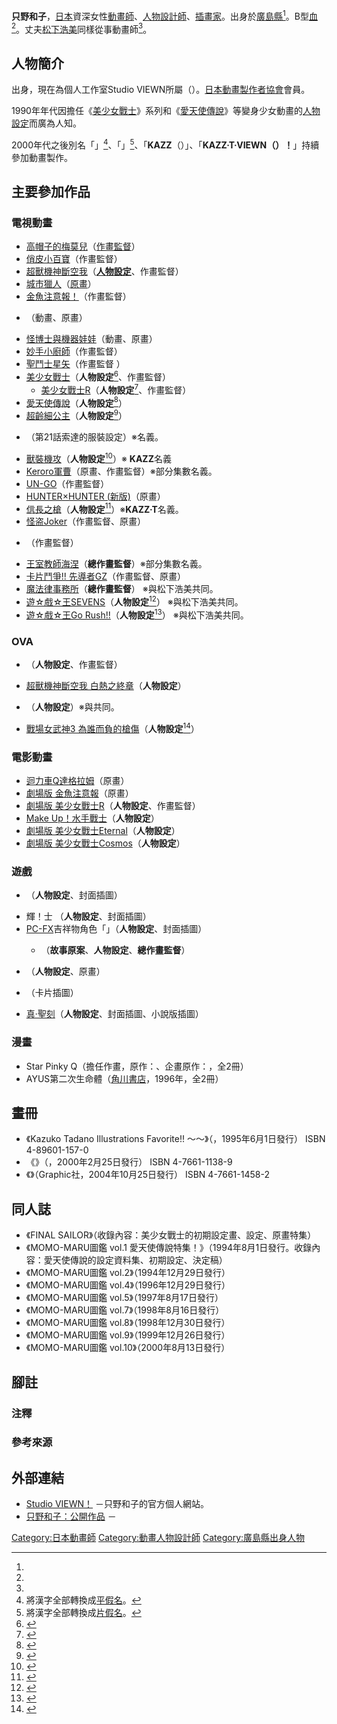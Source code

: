 {{multiple issues|
{{Notability Unreferenced|time=2016-07-24T09:20:33+00:00}}
{{Primarysources|time=2016-07-24T09:20:33+00:00}}
}}
{{noteTA|G1=Anime}}
{{Japanese|japanese=只野 和子|kana=ただの かずこ|romaji=Tadano Kazuko}}
'''只野和子'''{{BD|1959年|3月14日<ref name="excite01">《[[Animage|Animage]]》1993年9月號，[[德間書店|德間書店]]，第57頁。</ref>||}}，[[日本|日本]]資深女性[[動畫師|動畫師]]、[[人物設計|人物設計師]]、[[插畫家|插畫家]]。出身於[[廣島縣|廣島縣]]<ref name="excite01" />。B型[[血型|血]]<ref name="excite01"></ref>。丈夫[[松下浩美|松下浩美]]同樣從事動畫師<ref name="excite01" />。

== 人物簡介 ==
{{link-ja|Studio LIVE|スタジオ・ライブ}}出身，現在為個人工作室Studio VIEWN所屬（{{lang|ja|スタジオ·びゅうん}}）。[[日本動畫製作者協會|日本動畫製作者協會]]會員。

1990年年代因擔任《[[美少女戰士_(動畫)|美少女戰士]]》系列和《[[愛天使傳說|愛天使傳說]]》等變身少女動畫的[[人物設計|人物設定]]而廣為人知。

2000年代之後別名「'''{{lang|ja|ただのかずこ}}'''」<ref group="注">將漢字全部轉換成[[平假名|平假名]]。</ref>、「'''{{lang|ja|タダノカズコ}}'''」<ref group="注">將漢字全部轉換成[[片假名|片假名]]。</ref>、「'''KAZZ'''（{{lang|ja|カズ}}）」、「'''KAZZ·T·VIEWN（{{lang|ja|びゅうん}}）！'''」持續參加動畫製作。

== 主要參加作品 ==
=== 電視動畫 ===
* [[外星小美兒|高帽子的梅莫兒]]（[[作畫監督|作畫監督]]）
* [[俏皮小百寶|俏皮小百寶]]（作畫監督）
* [[超獸機神|超獸機神斷空我]]（'''[[人物設計|人物設定]]'''、作畫監督）
* [[城市獵人|城市獵人]]（[[原畫|原畫]]）
* [[金魚注意報|金魚注意報！]]（作畫監督）
* {{link-ja|時空巡警隊救助超人|タイムパトロール隊オタスケマン}}（動畫、原畫）
* [[IQ博士|怪博士與機器娃娃]]（動畫、原畫）
* [[妙手小廚師|妙手小廚師]]（作畫監督）
* [[聖鬥士星矢|聖鬥士星矢]]（作畫監督<!--第65話-->）
* [[美少女戰士_(第一季)|美少女戰士]]（'''人物設定'''<ref>{{cite web|url=https://anime.eiga.com/program/102517/|title=美少女戰士：作品情報|publisher=Anime Hack|accessdate=2022-02-01|language=ja|archive-date=2022-02-02|archive-url=https://web.archive.org/web/20220202095522/https://anime.eiga.com/program/102517/}}</ref>、作畫監督）
** [[美少女戰士R|美少女戰士R]]（'''人物設定'''<ref>{{cite web|url=https://anime.eiga.com/program/102518/|title=美少女戰士R：作品情報|publisher=Anime Hack|accessdate=2022-02-01|language=ja|archive-date=2022-02-02|archive-url=https://web.archive.org/web/20220202091746/https://anime.eiga.com/program/102518/}}</ref>、作畫監督）
* [[愛天使傳說|愛天使傳說]]（'''人物設定'''<ref>{{cite web|url=https://anime.eiga.com/program/103298/|title=愛天使傳說：作品情報|publisher=Anime Hack|accessdate=2022-02-01|language=ja|archive-date=2022-02-03|archive-url=https://web.archive.org/web/20220203024711/https://anime.eiga.com/program/103298/}}</ref>）
* [[超齡細公主|超齡細公主]]（'''人物設定'''<ref>{{cite web|url=https://anime.eiga.com/program/101712/|title=超齡細公主：作品情報|publisher=Anime Hack|accessdate=2022-02-01|language=ja|archive-date=2022-02-03|archive-url=https://web.archive.org/web/20220203024701/https://anime.eiga.com/program/101712/}}</ref>）
* {{link-ja|F-ZERO 法爾康傳說|F-ZERO ファルコン伝説}}（第21話索達的服裝設定）※{{lang|ja|'''タダノカズコ'''}}名義。
* [[獸裝機攻|獸裝機攻]]（'''人物設定'''<ref>{{cite web|url=https://anime.eiga.com/program/100814/|title=獸裝機攻：作品情報|publisher=Anime Hack|accessdate=2022-02-01|language=ja|archive-date=2022-02-02|archive-url=https://web.archive.org/web/20220202091751/https://anime.eiga.com/program/100814/}}</ref>）※ '''KAZZ'''名義
* [[Keroro軍曹_(動畫)|Keroro軍曹]]（原畫、作畫監督）※部分集數{{lang|ja|'''ただのかずこ'''}}名義。
* [[UN-GO|UN-GO]]（作畫監督）
* [[HUNTER×HUNTER|HUNTER×HUNTER (新版)]]（原畫）
* [[信長之槍|信長之槍]]（'''人物設定'''<ref>{{cite web|url=https://anime.eiga.com/program/103769/|title=信長之槍：作品情報|publisher=Anime Hack|accessdate=2022-02-01|language=ja|archive-date=2022-02-02|archive-url=https://web.archive.org/web/20220202094911/https://anime.eiga.com/program/103769/}}</ref>）※'''KAZZ·T'''名義。
* [[怪盗Joker|怪盗Joker]]（作畫監督、原畫）
* {{link-ja|少年阿貝|少年アシベ|少年阿貝GO！GO！小芝麻}}（作畫監督）
* [[王室教師海涅|王室教師海涅]]（'''總作畫監督'''）※部分集數'''{{lang|ja|KAZZ·T·びゅうん！}}'''名義。
* [[卡片戰鬥先導者|卡片鬥爭!! 先導者GZ]]（作畫監督、原畫）
* [[魔法律事務所|魔法律事務所]]（'''總作畫監督'''） ※與松下浩美共同。
* [[遊戲王SEVENS|遊☆戲☆王SEVENS]]（'''人物設定'''<ref>{{cite web|url=https://anime.eiga.com/program/108082/|title=遊☆戲☆王SEVENS：作品情報|publisher=Anime Hack|accessdate=2022-02-01|language=ja|archive-date=2022-03-07|archive-url=https://web.archive.org/web/20220307182651/https://anime.eiga.com/program/108082/}}</ref>） ※與松下浩美共同。
* [[遊戲王Go_Rush!!|遊☆戲☆王Go Rush!!]]（'''人物設定'''<ref>{{cite web|url=https://anime.eiga.com/program/109959/|title=遊☆戲☆王Go Rush!!：作品情報|publisher=Anime Hack|accessdate=2022-02-01|language=ja|archive-date=2022-02-03|archive-url=https://web.archive.org/web/20220203024715/https://anime.eiga.com/program/109959/}}</ref>） ※與松下浩美共同。

=== OVA ===
* {{link-ja|禁斷默示錄 Crystal Triangle|禁断の黙示録 クリスタル・トライアングル}}（'''人物設定'''、作畫監督）
* [[超獸機神|超獸機神斷空我 白熱之終章]]（'''人物設定'''）
* {{link-ja|愛天使傳說DX|ウェディングピーチDX}}（'''人物設定'''）※與{{link-ja|一石小百合|一石小百合}}共同。
* [[戰場女武神3|戰場女武神3 為誰而負的槍傷]]（'''人物設定'''<ref>{{Cite web|url=http://a1p.jp/works/valkyria3-anime/|title=戰場女武神3 為誰而負的槍傷|publisher=[[A-1_Pictures|A-1 Pictures]]|accessdate=2016-07-24|language=ja|archive-date=2015-10-04|archive-url=https://web.archive.org/web/20151004040457/http://a1p.jp/works/valkyria3-anime/|dead-url=no}}</ref>）

=== 電影動畫 ===
* [[太陽之牙|迴力車Q達格拉姆]]（原畫）
* [[金魚注意報|劇場版 金魚注意報]]（原畫）
* [[劇場版美少女戰士R|劇場版 美少女戰士R]]（'''人物設定'''、作畫監督）
* [[劇場版美少女戰士R#Make_Up!_水手戰士|Make Up！水手戰士]]（'''人物設定'''）
* [[劇場版美少女戰士Eternal|劇場版 美少女戰士Eternal]]（'''人物設定'''）
* [[劇場版美少女戰士Cosmos|劇場版 美少女戰士Cosmos]]（'''人物設定'''）

=== 遊戲 ===
* {{link-ja|鐵甲旗艦ATRAGON|鉄甲旗艦アトラゴン}}（'''人物設定'''、封面插圖）
* 輝{{lang|ja|け}}！{{lang|ja|キラキラ戦}}士 {{lang|ja|リスキージュエル}}（'''人物設定'''、封面插圖） 
* [[PC-FX|PC-FX]]吉祥物角色「{{link-ja|蘿菲 (隔壁的公主蘿菲)|ロルフィー|蘿菲}}」（'''人物設定'''、封面插圖）
** {{link-ja|隔壁的公主 蘿菲|となりのプリンセス ロルフィー}}（'''故事原案'''、'''人物設定'''、'''總作畫監督'''）
* {{link-ja|歡迎回家！ ～夕凪色的戀愛物語～|おかえりっ!〜夕凪色の恋物語〜}}（'''人物設定'''、原畫）
* {{link-ja|終極防禦|エンドセクター}}（卡片插圖）
* [[真·聖刻|真·聖刻]]（'''人物設定'''、封面插圖、小說版插圖）

=== 漫畫 ===
* Star Pinky Q（擔任作畫，原作：{{link-ja|眠田直|眠田直}}、企畫原作：{{link-ja|Studio LIVE|スタジオライブ}}，全2冊）
* AYUS第二次生命體（[[角川書店|角川書店]]，1996年，全2冊）

== 畫冊 ==
* 《Kazuko Tadano Illustrations Favorite!! ～{{lang|ja|只野和子イラスト集 フェイヴァリット!!}}～》（{{link-ja|Movic|ムービック}}，1995年6月1日發行） ISBN 4-89601-157-0
* 《{{lang|ja|ガールズライフ·イラストファイル 只野和子}}》（{{link-ja|Graphic社|グラフィック社}}，2000年2月25日發行） ISBN 4-7661-1138-9
* 《{{lang|ja|マンガアーティスト·ファイル6 [只野和子 イラスト作品集]}}》（Graphic社，2004年10月25日發行） ISBN 4-7661-1458-2

== 同人誌 ==
* 《FINAL SAILOR》（收錄內容：美少女戰士的初期設定畫、{{lang|ja|ボツ}}設定、原畫特集）
* 《MOMO-MARU圖鑑 vol.1 愛天使傳說特集！》（1994年8月1日發行。收錄內容：愛天使傳說的設定資料集、初期設定、決定稿）
* 《MOMO-MARU圖鑑 vol.2》（1994年12月29日發行）
* 《MOMO-MARU圖鑑 vol.4》（1996年12月29日發行）
* 《MOMO-MARU圖鑑 vol.5》（1997年8月17日發行）
* 《MOMO-MARU圖鑑 vol.7》（1998年8月16日發行）
* 《MOMO-MARU圖鑑 vol.8》（1998年12月30日發行）
* 《MOMO-MARU圖鑑 vol.9》（1999年12月26日發行）
* 《MOMO-MARU圖鑑 vol.10》（2000年8月13日發行）

== 腳註 ==
=== 注釋 ===
{{reflist|group="注"}}

=== 參考來源 ===
{{reflist}}

== 外部連結 ==
* [https://web.archive.org/web/20160714073637/http://www.ne.jp/asahi/viewn/net/ Studio VIEWN！] {{ja icon}}－只野和子的官方個人網站。
* [https://www.mangaz.com/authors/detail/91 只野和子：公開作品] {{Wayback|url=https://www.mangaz.com/authors/detail/91 |date=20210227165056 }}  {{ja icon}}－{{link-ja|J-Comi|Jコミ|漫畫圖書館Z}}

{{Normdaten}}
{{DEFAULTSORT:Tadano Kazuko}}
[[Category:日本動畫師|Category:日本動畫師]]
[[Category:動畫人物設計師|Category:動畫人物設計師]]
[[Category:廣島縣出身人物|Category:廣島縣出身人物]]
